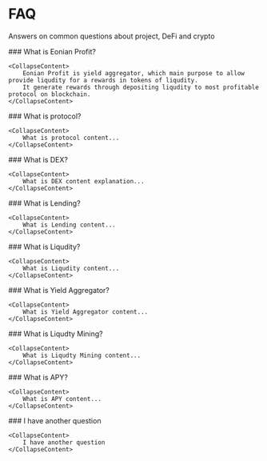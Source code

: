 # FAQ

Answers on common questions about project, DeFi and crypto

<Collapse open>
    ### What is Eonian Profit?
    
    <CollapseContent>
        Eonian Profit is yield aggregator, which main purpose to allow provide liqudity for a rewards in tokens of liqudity. 
        It generate rewards through depositing liqudity to most profitable protocol on blockchain.
    </CollapseContent>
</Collapse>

<Collapse >
    ### What is protocol?

    <CollapseContent>
        What is protocol content...
    </CollapseContent>
</Collapse>

<Collapse >
    ### What is DEX?

    <CollapseContent>
        What is DEX content explanation...
    </CollapseContent>
</Collapse>

<Collapse >
    ### What is Lending?

    <CollapseContent>
        What is Lending content...
    </CollapseContent>
</Collapse>

<Collapse>
    ### What is Liqudity?

    <CollapseContent>
        What is Liqudity content...
    </CollapseContent>
</Collapse>

<Collapse>
    ### What is Yield Aggregator?

    <CollapseContent>
        What is Yield Aggregator content...
    </CollapseContent>
</Collapse>

<Collapse>
    ### What is Liqudty Mining?

    <CollapseContent>
        What is Liqudty Mining content...
    </CollapseContent>
</Collapse>

<Collapse>
    ### What is APY?

    <CollapseContent>
        What is APY content...
    </CollapseContent>
</Collapse>

<Collapse>
    ### I have another question
    
    <CollapseContent>
        I have another question
    </CollapseContent>
</Collapse>
